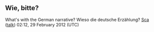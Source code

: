 <article id="11998104" title=Talk:German submarine U-531>
	<talkpage id="11998104" title="Talk:German submarine U-531">
{{WikiProjectBannerShell|1=
  {{WikiProject Military history|class=Stub|German-task-force=yes|Maritime-task-force=yes|WWII-task-force=yes}}
  {{WikiProject Ships|class=Stub|importance=mid}}
  {{WikiProject Germany|class=Stub|importance=low}}
}}
==Wie, bitte?==
What's with the German narrative? Wieso die deutsche Erzählung?  [[User:Sca|Sca]] ([[User talk:Sca|talk]]) 02:12, 29 February 2012 (UTC)
	</talkpage>
</article>